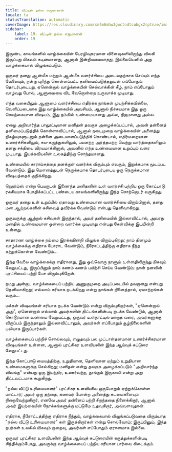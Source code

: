 ```yaml
---
title: வீட்டின் நல்ல எஜமானன்
locale: ta
statusTranslation: automatic
coverImage: https://res.cloudinary.com/xmfm6mhw3gwctndtcubgx2rptnae/image/upload/v1740468922/small_cover_tratado_de_psicologia_revolucionaria_a4c0dca4e0.webp
sidebar:
    label: 19. வீட்டின் நல்ல எஜமானன்
    order: 19
---
```

இருண்ட காலங்களில் வாழ்க்கையின் பேரழிவுகரமான விளைவுகளிலிருந்து விலகி இருப்பது மிகவும் கடினமானது, ஆனால் இன்றியமையாதது, இல்லையெனில் அது வாழ்க்கையால் விழுங்கப்படும்.

ஒருவர் தனது ஆன்மீக மற்றும் ஆன்மீக வளர்ச்சியை அடைவதற்காக செய்யும் எந்த வேலையும், நன்கு புரிந்து கொள்ளப்பட்ட தனிமைப்படுத்தலுடன் எப்போதும் தொடர்புடையது, ஏனென்றால் வாழ்க்கையின் செல்வாக்கின் கீழ், நாம் எப்போதும் வாழ்வது போல், ஆளுமையை விட வேறொன்றை உருவாக்க முடியாது.

எந்த வகையிலும் ஆளுமை வளர்ச்சியை எதிர்க்க நாங்கள் முயற்சிக்கவில்லை, வெளிப்படையாக இது வாழ்க்கையில் அவசியம், ஆனால் நிச்சயமாக இது ஒரு செயற்கையான விஷயம், இது நம்மில் உண்மையானது அல்ல, நிஜமானது அல்ல.

ஏழை அறிவார்ந்த பாலூட்டியான மனிதன் தவறாக அழைக்கப்பட்டால், அவன் தன்னைத் தனிமைப்படுத்திக் கொள்ளாவிட்டால், ஆனால் நடைமுறை வாழ்க்கையின் அனைத்து நிகழ்வுகளுடனும் தன்னை அடையாளப்படுத்திக் கொண்டால், எதிர்மறையான உணர்ச்சிகளிலும், சுய-கருத்துகளிலும், பயனற்ற அர்த்தமற்ற வெற்று வார்த்தைகளிலும் தனது சக்தியை விரயமாக்கினால், அவனில் எந்த உண்மையான உறுப்பும் வளர முடியாது. இயக்கவியலின் உலகத்திற்கு சொந்தமானது.

உண்மையில் சாராம்சத்தை தனக்குள் வளர்க்க விரும்பும் எவரும், இறுக்கமாக மூடப்பட வேண்டும். இது மௌனத்துடன் நெருக்கமாக தொடர்புடைய ஒரு நெருக்கமான விஷயத்தைக் குறிக்கிறது.

ஹெர்ம்ஸ் என்ற பெயருடன் இணைந்த மனிதனின் உள் வளர்ச்சி பற்றிய ஒரு கோட்பாடு ரகசியமாக போதிக்கப்பட்ட பண்டைய காலங்களிலிருந்து இந்த சொற்றொடர் வருகிறது.

ஒருவர் தனது உள் உறுப்பில் ஏதாவது உண்மையான வளர்ச்சியை விரும்பினால், தனது மன ஆற்றல்களின் கசிவைத் தவிர்க்க வேண்டும் என்பது தெளிவாகிறது.

ஒருவருக்கு ஆற்றல் கசிவுகள் இருந்தால், அவர் தனிமையில் இல்லாவிட்டால், அவரது மனதில் உண்மையான ஒன்றை வளர்க்க முடியாது என்பது கேள்விக்கு இடமின்றி உள்ளது.

சாதாரண வாழ்க்கை நம்மை இரக்கமின்றி விழுங்க விரும்புகிறது; நாம் தினமும் வாழ்க்கைக்கு எதிராக போராட வேண்டும், நீரோட்டத்திற்கு எதிராக நீந்த கற்றுக்கொள்ள வேண்டும்...

இந்த வேலை வாழ்க்கைக்கு எதிரானது, இது ஒவ்வொரு நாளும் உள்ளதிலிருந்து மிகவும் வேறுபட்டது, இருப்பினும் நாம் கணம் கணம் பயிற்சி செய்ய வேண்டும்; நான் நனவின் புரட்சியைப் பற்றி பேச விரும்புகிறேன்.

நமது அன்றாட வாழ்க்கையைப் பற்றிய அணுகுமுறை அடிப்படையில் தவறானது என்பது தெளிவாகிறது; எல்லாம் சரியாக நடக்கிறது என்று நாங்கள் நினைத்தால், ஏமாற்றங்கள் வரும்...

மக்கள் விஷயங்கள் சரியாக நடக்க வேண்டும் என்று விரும்புகிறார்கள், "ஏனென்றால் அது", ஏனென்றால் எல்லாம் அவர்களின் திட்டங்களின்படி நடக்க வேண்டும், ஆனால் கொடூரமான உண்மை வேறுபட்டது, ஒருவர் உள்நாட்டில் மாறாத வரை, அவர்களுக்கு விருப்பம் இருந்தாலும் இல்லாவிட்டாலும், அவர்கள் எப்போதும் சூழ்நிலைகளின் பலியாக இருப்பார்கள்.

வாழ்க்கையைப் பற்றிச் சொல்லவும், எழுதவும் பல முட்டாள்தனமான உணர்ச்சிகரமான விஷயங்கள் உள்ளன, ஆனால் புரட்சிகர உளவியலின் இந்த ஆய்வுக் கட்டுரை வேறுபட்டது.

இந்த கோட்பாடு மையத்திற்கு, உறுதியான, தெளிவான மற்றும் உறுதியான உண்மைகளுக்கு செல்கிறது; மனிதன் என்று தவறாக அழைக்கப்படும் "அறிவார்ந்த விலங்கு" என்பது ஒரு இயந்திர, உணர்வற்ற, தூங்கும் இருகாலி என்று அது திட்டவட்டமாக கூறுகிறது.

"நல்ல வீட்டு உரிமையாளர்" புரட்சிகர உளவியலை ஒருபோதும் ஏற்றுக்கொள்ள மாட்டார்; அவர் ஒரு தந்தை, கணவர் போன்ற அனைத்து கடமைகளையும் நிறைவேற்றுகிறார், எனவே அவர் தன்னைப் பற்றி சிறந்ததை நினைக்கிறார், ஆனால் அவர் இயற்கையின் நோக்கங்களுக்கு மட்டுமே உதவுகிறார், அவ்வளவுதான்.

எதிராக, நீரோட்டத்திற்கு எதிராக நீந்தும், வாழ்க்கையால் விழுங்கப்படுவதை விரும்பாத "நல்ல வீட்டு உரிமையாளர்" கள் இருக்கிறார்கள் என்று சொல்வோம்; இருப்பினும், இந்த நபர்கள் உலகில் மிகவும் குறைவு, அவர்கள் எப்போதும் ஏராளமாக இல்லை.

ஒருவர் புரட்சிகர உளவியலின் இந்த ஆய்வுக் கட்டுரையின் கருத்துக்களின்படி சிந்திக்கும்போது, ​​​​அவருக்கு வாழ்க்கையைப் பற்றிய சரியான பார்வை கிடைக்கும்.

